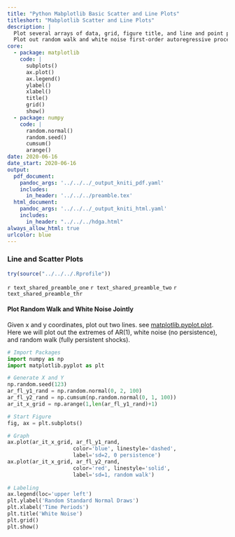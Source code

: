 ```yaml
---
title: "Python Mabplotlib Basic Scatter and Line Plots"
titleshort: "Mabplotlib Scatter and Line Plots"
description: |
  Plot several arrays of data, grid, figure title, and line and point patterns and colors.
  Plot out random walk and white noise first-order autoregressive processes.
core:
  - package: matplotlib
    code: |
      subplots()
      ax.plot()
      ax.legend()
      ylabel()
      xlabel()
      title()
      grid()
      show()
  - package: numpy
    code: |
      random.normal()
      random.seed()
      cumsum()
      arange()
date: 2020-06-16
date_start: 2020-06-16
output:
  pdf_document:
    pandoc_args: '../../../_output_kniti_pdf.yaml'
    includes:
      in_header: '../../../preamble.tex'
  html_document:
    pandoc_args: '../../../_output_kniti_html.yaml'
    includes:
      in_header: "../../../hdga.html"
always_allow_html: true
urlcolor: blue
---
```


### Line and Scatter Plots

```r
try(source("../../../.Rprofile"))
```

`r text_shared_preamble_one`
`r text_shared_preamble_two`
`r text_shared_preamble_thr`

#### Plot Random Walk and White Noise Jointly

Given x and y coordinates, plot out two lines. see [matplotlib.pyplot.plot](https://matplotlib.org/2.1.1/api/_as_gen/matplotlib.pyplot.plot.html). Here we will plot out the extremes of AR(1), white noise (no persistence), and random walk (fully persistent shocks).

```python
# Import Packages
import numpy as np
import matplotlib.pyplot as plt

# Generate X and Y
np.random.seed(123)
ar_fl_y1_rand = np.random.normal(0, 2, 100)
ar_fl_y2_rand = np.cumsum(np.random.normal(0, 1, 100))
ar_it_x_grid = np.arange(1,len(ar_fl_y1_rand)+1)

# Start Figure
fig, ax = plt.subplots()

# Graph
ax.plot(ar_it_x_grid, ar_fl_y1_rand,
                     color='blue', linestyle='dashed',
                     label='sd=2, 0 persistence')
ax.plot(ar_it_x_grid, ar_fl_y2_rand,
                     color='red', linestyle='solid',
                     label='sd=1, random walk')
                     
# Labeling
ax.legend(loc='upper left')
plt.ylabel('Random Standard Normal Draws')
plt.xlabel('Time Periods')
plt.title('White Noise')
plt.grid()
plt.show()
```
